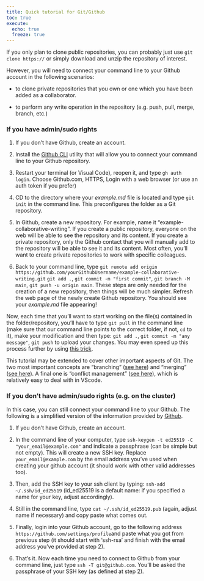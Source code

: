 ```yaml
---
title: Quick tutorial for Git/Github
toc: true
execute: 
  echo: true
  freeze: true
---
```


If you only plan to clone public repositories, you can probably just use `git clone https://` or simply download and unzip the repository of interest.

However, you will need to connect your command line to your Github account in the following scenarios:

- to clone private repositories that you own or one which you have been added as a collaborator.

- to perform any write operation in the repository (e.g. push, pull, merge, branch, etc.)

### If you have admin/sudo rights

1. If you don't have Github, create an account. 
   
2. Install the [Github CLI](https://cli.github.com/) utility that will allow you to connect your command line to your Github repository.
   
3. Restart your terminal (or Visual Code), reopen it, and type `gh auth login`. Choose Github.com, HTTPS, Login with a web browser (or use an auth token if you prefer)
   
4. CD to the directory where your *example.md* file is located and type `git init` in the command line. This preconfigures the folder as a Git repository.
5. In Github, create a new repository. For example, name it "example-collaborative-writing". If you create a public repository, everyone on the web will be able to see the repository and its content. If you create a private repository, only the Github contact that you will manually add to the repository will be able to see it and its content. Most often, you'll want to create private repositories to work with specific colleagues.
   
6. Back to your command line, type `git remote add origin https://github.com/yourGithubUsername/example-collaborative-writing.git` `git add .`, `git commit -m "first commit"`, `git branch -M main`, `git push -u origin main`. These steps are only needed for the creation of a new repository, then things will be much simpler. Refresh the web page of the newly create Github repository. You should see your *example.md* file appearing!

Now, each time that you'll want to start working on the file(s) contained in the folder/repository, you'll have to type `git pull` in the command line (make sure that our command line points to the correct folder, if not, `cd` to it), make your modification and then type: `git add .`, `git commit -m "any message"`, `git push` to upload your changes. You may even speed up this process further by using [this trick](#speed-up-the-saving-process-with-git).

This tutorial may be extended to cover other important aspects of Git. The two most important concepts are "branching" ([see here](https://www.atlassian.com/git/tutorials/using-branches)) and "merging" ([see here](https://www.atlassian.com/git/tutorials/using-branches/git-merge)). A final one is "conflict management" ([see here](https://www.atlassian.com/git/tutorials/using-branches/merge-conflicts)), which is relatively easy to deal with in VScode. 

### If you don't have admin/sudo rights (e.g. on the cluster)

In this case, you can still connect your command line to your Github. The following is a simplified version of the information provided by [Github](https://docs.github.com/en/authentication/connecting-to-github-with-ssh/generating-a-new-ssh-key-and-adding-it-to-the-ssh-agent).

1. If you don't have Github, create an account.

2. In the command line of your computer, type `ssh-keygen -t ed25519 -C "your_email@example.com"` and indicate a passphrase (can be simple but not empty). This will create a new SSH key. Replace `your_email@example.com` by the email address you've used when creating your github account (it should work with other valid addresses too).

3. Then, add the SSH key to your ssh client by typing: `ssh-add ~/.ssh/id_ed25519` (id_ed25519 is a default name: if you specified a name for your key, adjust accordingly). 

4. Still in the command line, type `cat ~/.ssh/id_ed25519.pub` (again, adjust name if necessary) and copy paste what comes out.

5. Finally, login into your Github account, go to the following address `https://github.com/settings/profile`and paste what you got from previous step (it should start with 'ssh-rsa' and finish with the email address you've provided at step 2).

6. That's it. Now each time you need to connect to Github from your command line, just type `ssh -T git@github.com`. You'll be asked the passphrase of your SSH key (as defined at step 2). 